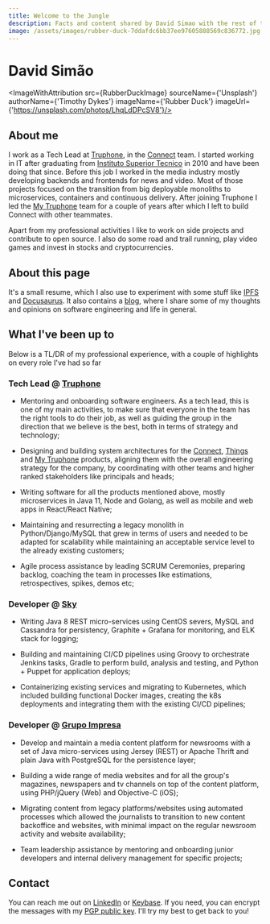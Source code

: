 ```yaml
---
title: Welcome to the Jungle
description: Facts and content shared by David Simao with the rest of the world
image: /assets/images/rubber-duck-7ddafdc6bb37ee97605888569c836772.jpg
---
```


# David Simão


<ImageWithAttribution
  src={RubberDuckImage}
  sourceName={'Unsplash'}
  authorName={'Timothy Dykes'}
  imageName={'Rubber Duck'}
  imageUrl={'https://unsplash.com/photos/LhqLdDPcSV8'}/>


## About me

I work as a Tech Lead at [Truphone](https://truphone.com), in the [Connect](https://truphone.com/connect) team. I started working in IT after graduating from [Instituto Superior Tecnico](https://ist.ul.pt) in 2010 and have been doing that since. Before this job I worked in the media industry mostly developing backends and frontends for news and video. Most of those projects focused on the transition from big deployable monoliths to microservices, containers and continuous delivery. After joining Truphone I led the [My Truphone](https://www.truphone.com/consumer) team for a couple of years after which I left to build Connect with other teammates.

Apart from my professional activities I like to work on side projects and contribute to open source. I also do some road and trail running, play video games and invest in stocks and cryptocurrencies.

## About this page

It's a small resume, which I also use to experiment with some stuff like [IPFS](https://ipfs.io) and [Docusaurus](https://docusaurus.io). It also contains a [blog](/blog), where I share some of my thoughts and opinions on software engineering and life in general.

## What I've been up to

Below is a TL/DR of my professional experience, with a couple of highlights on every role I've had so far

### Tech Lead @ [Truphone](https://www.truphone.com)

- Mentoring and onboarding software engineers. As a tech lead, this is one of my main activities, to make sure that everyone in the team has the right tools to do their job, as well as guiding the group in the direction that we believe is the best, both in terms of strategy and technology;

- Designing and building system architectures for the [Connect](https://www.truphone.com/connect/), [Things](https://www.truphone.com/things/) and [My Truphone](https://www.truphone.com/consumer/) products, aligning them with the overall engineering strategy for the company, by coordinating with other teams and higher ranked stakeholders like principals and heads;

- Writing software for all the products mentioned above, mostly microservices in Java 11, Node and Golang, as well as mobile and web apps in React/React Native;

- Maintaining and resurrecting a legacy monolith in Python/Django/MySQL that grew in terms of users and needed to be adapted for scalability while maintaining an acceptable service level to the already existing customers;

- Agile process assistance by leading SCRUM Ceremonies, preparing backlog, coaching the team in processes like estimations, retrospectives, spikes, demos etc;

### Developer @ [Sky](https://www.sky.uk)

- Writing Java 8 REST micro-services using CentOS severs, MySQL and Cassandra for persistency, Graphite + Grafana for monitoring, and ELK stack for logging;

- Building and maintaining CI/CD pipelines using Groovy to orchestrate Jenkins tasks, Gradle to perform build, analysis and testing, and Python + Puppet for application deploys;

- Containerizing existing services and migrating to Kubernetes, which included building functional Docker images, creating the k8s deployments and integrating them with the existing CI/CD pipelines;

### Developer @ [Grupo Impresa](https://www.impresa.pt)

- Develop and maintain a media content platform for newsrooms with a set of Java micro-services using Jersey (REST) or Apache Thrift and plain Java with PostgreSQL for the persistence layer;

- Building a wide range of media websites and for all the group's magazines, newspapers and tv channels on top of the content platform, using PHP/jQuery (Web) and Objective-C (iOS);

- Migrating content from legacy platforms/websites using automated processes which allowed the journalists to transition to new content backoffice and websites, with minimal impact on the regular newsroom activity and website availability;

- Team leadership assistance by mentoring and onboarding junior developers and internal delivery management for specific projects;

## Contact

You can reach me out on [LinkedIn](https://www.linkedin.com/in/davidsimao/) or [Keybase](https://keybase.io/madoke). If you need, you can encrypt the messages with my [PGP public key](/pgp/pgp.public.txt). I'll try my best to get back to you!

